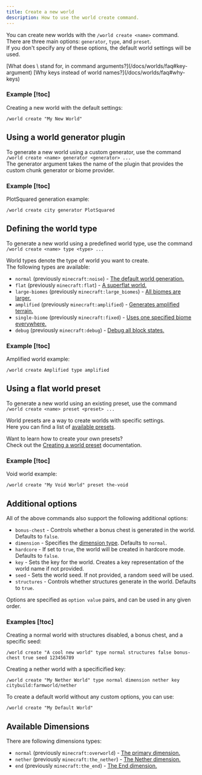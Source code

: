 ```yaml
---
title: Create a new world
description: How to use the world create command.
---
```


You can create new worlds with the `/world create <name>` command.  
There are three main options: `generator`, `type`, and `preset`.  
If you don't specify any of these options, the default world settings will be used.

<Callout type="info" title="Frequently asked questions">
  [What does \<key\> stand for, in command arguments?](/docs/worlds/faq#key-argument)   
  [Why keys instead of world names?](/docs/worlds/faq#why-keys)
</Callout>

### Example [!toc]

Creating a new world with the default settings:

```
/world create "My New World"
```

## Using a world generator plugin

To generate a new world using a custom generator, use the command  
`/world create <name> generator <generator> ...`  
The generator argument takes the name of the plugin that provides the custom chunk generator or biome provider.

### Example [!toc]

PlotSquared generation example:

```
/world create city generator PlotSquared
```

## Defining the world type

To generate a new world using a predefined world type, use the command  
`/world create <name> type <type> ...`

World types denote the type of world you want to create.  
The following types are available:

- `normal` (previously `minecraft:noise`) - [The default world generation.](https://minecraft.wiki/w/Dimension_definition#noise)
- `flat` (previously `minecraft:flat`) - [A superflat world.](https://minecraft.wiki/w/Dimension_definition#flat)
- `large-biomes` (previously `minecraft:large_biomes`) - [All biomes are larger.](https://minecraft.wiki/w/Large_biomes)
- `amplified` (previously `minecraft:amplified`) - [Generates amplified terrain.](https://minecraft.wiki/w/Amplified)
- `single-biome` (previously `minecraft:fixed`) - [Uses one specified biome everywhere.](https://minecraft.wiki/w/Dimension_definition#fixed)
- `debug` (previously `minecraft:debug`) - [Debug all block states.](https://minecraft.wiki/w/Dimension_definition#debug)

### Example [!toc]

Amplified world example:

```
/world create Amplified type amplified
```

## Using a flat world preset

To generate a new world using an existing preset, use the command  
`/world create <name> preset <preset> ...`

World presets are a way to create worlds with specific settings.  
Here you can find a list of [available presets](/docs/worlds/presets#available-presets).

Want to learn how to create your own presets?  
Check out the [Creating a world preset](/docs/worlds/presets) documentation.

### Example [!toc]

Void world example:

```
/world create "My Void World" preset the-void
```

## Additional options

All of the above commands also support the following additional options:

- `bonus-chest` - Controls whether a bonus chest is generated in the world. Defaults to `false`.
- `dimension` - Specifies the [dimension type](#available-dimensions). Defaults to `normal`.
- `hardcore` - If set to `true`, the world will be created in hardcore mode. Defaults to `false`.
- `key` - Sets the key for the world. Creates a key representation of the world name if not provided.
- `seed` - Sets the world seed. If not provided, a random seed will be used.
- `structures` - Controls whether structures generate in the world. Defaults to `true`.

Options are specified as `option value` pairs, and can be used in any given order.

### Examples [!toc]

Creating a normal world with structures disabled, a bonus chest, and a specific seed:

```
/world create "A cool new world" type normal structures false bonus-chest true seed 123456789
```

Creating a nether world with a specificified key:

```
/world create "My Nether World" type normal dimension nether key citybuild:farmworld/nether
```

To create a default world without any custom options, you can use:

```
/world create "My Default World"
```

## Available Dimensions

There are following dimensions types:

- `normal` (previously `minecraft:overworld`) - [The primary dimension.](https://minecraft.wiki/w/Overworld)
- `nether` (previously `minecraft:the_nether`) - [The Nether dimension.](https://minecraft.wiki/w/The_Nether)
- `end` (previously `minecraft:the_end`) - [The End dimension.](https://minecraft.wiki/w/The_End)
